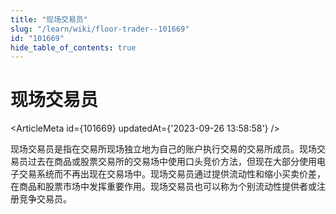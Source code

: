 ```yaml
---
title: "现场交易员"
slug: "/learn/wiki/floor-trader--101669"
id: "101669"
hide_table_of_contents: true
---
```



# 现场交易员

<ArticleMeta id={101669} updatedAt={'2023-09-26 13:58:58'} />
<div className='border-solid border-b border-t-0 my-4 border-[var(--ifm-color-gray-300)]' />

现场交易员是指在交易所现场独立地为自己的账户执行交易的交易所成员。现场交易员过去在商品或股票交易所的交易场中使用口头竞价方法，但现在大部分使用电子交易系统而不再出现在交易场中。现场交易员通过提供流动性和缩小买卖价差，在商品和股票市场中发挥重要作用。现场交易员也可以称为个别流动性提供者或注册竞争交易员。
